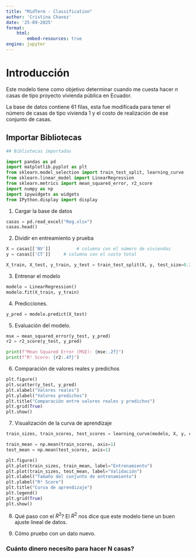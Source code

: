 ```yaml
---
title: "MidTerm - Classification"
author: 'Cristina Chavez'
date: '25-09-2025'
format:
    html:
        embed-resources: true
engine: jupyter
---
```

# Introducción 

Este modelo tiene como objetivo determinar cuando me cuesta hacer *n* casas de tipo proyecto vivienda pública en Ecuador. 

La base de datos contiene 61 filas, esta fue modificada para tener el número de casas de tipo vivienda 1 y el costo de realización de ese conjunto de casas. 

## Importar Bibliotecas
```python
## Bibliotecas importadas

import pandas as pd
import matplotlib.pyplot as plt
from sklearn.model_selection import train_test_split, learning_curve
from sklearn.linear_model import LinearRegression
from sklearn.metrics import mean_squared_error, r2_score
import numpy as np
import ipywidgets as widgets
from IPython.display import display

```

1. Cargar la base de datos


```python
casas = pd.read_excel("Reg.xlsx")
casas.head()
```

2. Dividir en entreamiento y prueba

```python
X = casas[['NV']]          # columna con el número de viviendas
y = casas[['CT']]     # columna con el costo total    

X_train, X_test, y_train, y_test = train_test_split(X, y, test_size=0.2, random_state=42)

```

3. Entrenar el modelo


```python
modelo = LinearRegression()
modelo.fit(X_train, y_train)
```

4. Predicciones.


```python
y_pred = modelo.predict(X_test)
```

5. Evaluación del modelo.


```python
mse = mean_squared_error(y_test, y_pred)
r2 = r2_score(y_test, y_pred)

print(f"Mean Squared Error (MSE): {mse:.2f}")
print(f"R² Score: {r2:.4f}")
```

6. Comparación de valores reales y predichos


```python
plt.figure()
plt.scatter(y_test, y_pred)
plt.xlabel("Valores reales")
plt.ylabel("Valores predichos")
plt.title("Comparación entre valores reales y predichos")
plt.grid(True)
plt.show()
```

7. Visualización de la curva de aprendizaje


```python
train_sizes, train_scores, test_scores = learning_curve(modelo, X, y, cv=5, scoring='r2')

train_mean = np.mean(train_scores, axis=1)
test_mean = np.mean(test_scores, axis=1)

plt.figure()
plt.plot(train_sizes, train_mean, label="Entrenamiento")
plt.plot(train_sizes, test_mean, label="Validación")
plt.xlabel("Tamaño del conjunto de entrenamiento")
plt.ylabel("R² Score")
plt.title("Curva de aprendizaje")
plt.legend()
plt.grid(True)
plt.show()
```

8. Qué paso con el $R^2$?
El  $R^2$ nos dice que este modelo tiene un buen ajuste lineal de datos. 

9. Cómo pruebo con un dato nuevo. 

### Cuánto dinero necesito para hacer N casas? 